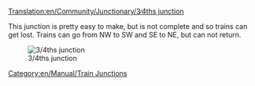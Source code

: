 [[Translation:en/Community/Junctionary/3∕4ths junction]]

{{en/Community/Junctionary/Navigation}}
This junction is pretty easy to make, but is not complete and so trains can get lost.  Trains can go from NW to SW and SE to NE, but can not return.

[[File:en/Community/Junctionary/3.4ths junction.png|center|frame|3/4ths junction]]

{{en/Community/Junctionary/Junction Criteria|Cheap|1|2|2|2|1|0|1|1|0|0|0||Broken down trains affect at maximum 2 tracks. Example: On the southern right turn from SW to SE also the left turn from NW to NE is blocked (and the straight track from NW to SE, but that has at that point already joined the southern track).|
*Trains arriving from northeast or southwest are unable to turn left.
*Small
*Slope only in the one way of railway
*Useful for fast, serial construction
*Trains in line direction are not slowed, or slowed only a bit and are not blocked themselves
}}

[[Category:en/Manual/Train Junctions]]